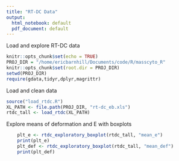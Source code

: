 ```yaml
---
title: "RT-DC Data"
output:
  html_notebook: default
  pdf_document: default
---
```


Load and explore RT-DC data

```r
knitr::opts_chunk$set(echo = TRUE)
PROJ_DIR = "/home/ericbarnhill/Documents/code/R/masscyto_R"
knitr::opts_chunk$set(root.dir = PROJ_DIR)
setwd(PROJ_DIR)
require(gdata,tidyr,dplyr,magrittr)
```

Load and clean data
```r
source("load_rtdc.R")
XL_PATH <- file.path(PROJ_DIR, "rt-dc_eb.xls")
rtdc_tall <- load_rtdc(XL_PATH)
```
Explore means of deformation and E with boxplots
```r
    plt_e <- rtdc_exploratory_boxplot(rtdc_tall, "mean_e")
    print(plt_e)
    plt_def <- rtdc_exploratory_boxplot(rtdc_tall, "mean_def")
    print(plt_def)
```

